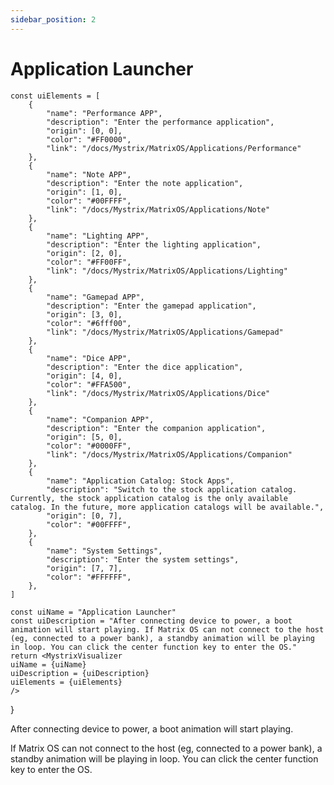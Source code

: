 ```yaml
---
sidebar_position: 2
---
```



# Application Launcher


    const uiElements = [
        {
            "name": "Performance APP",
            "description": "Enter the performance application",
            "origin": [0, 0],
            "color": "#FF0000",
            "link": "/docs/Mystrix/MatrixOS/Applications/Performance"
        },
        {
            "name": "Note APP",
            "description": "Enter the note application",
            "origin": [1, 0],
            "color": "#00FFFF",
            "link": "/docs/Mystrix/MatrixOS/Applications/Note"
        },
        {
            "name": "Lighting APP",
            "description": "Enter the lighting application",
            "origin": [2, 0],
            "color": "#FF00FF",
            "link": "/docs/Mystrix/MatrixOS/Applications/Lighting"
        },
        {
            "name": "Gamepad APP",
            "description": "Enter the gamepad application",
            "origin": [3, 0],
            "color": "#6fff00",
            "link": "/docs/Mystrix/MatrixOS/Applications/Gamepad"
        },
        {
            "name": "Dice APP",
            "description": "Enter the dice application",
            "origin": [4, 0],
            "color": "#FFA500",
            "link": "/docs/Mystrix/MatrixOS/Applications/Dice"
        },
        {
            "name": "Companion APP",
            "description": "Enter the companion application",
            "origin": [5, 0],
            "color": "#0000FF",
            "link": "/docs/Mystrix/MatrixOS/Applications/Companion"
        },
        {
            "name": "Application Catalog: Stock Apps",
            "description": "Switch to the stock application catalog. Currently, the stock application catalog is the only available catalog. In the future, more application catalogs will be available.",
            "origin": [0, 7],
            "color": "#00FFFF",
        },
        {
            "name": "System Settings",
            "description": "Enter the system settings",
            "origin": [7, 7],
            "color": "#FFFFFF",
        },
    ]

    const uiName = "Application Launcher"
    const uiDescription = "After connecting device to power, a boot animation will start playing. If Matrix OS can not connect to the host (eg, connected to a power bank), a standby animation will be playing in loop. You can click the center function key to enter the OS."
    return <MystrixVisualizer 
    uiName = {uiName}
    uiDescription = {uiDescription}
    uiElements = {uiElements}
    />
}

<ApplicationLauncher />

After connecting device to power, a boot animation will start playing. 

If Matrix OS can not connect to the host (eg, connected to a power bank), a standby animation will be playing in loop. You can click the center function key to enter the OS.
